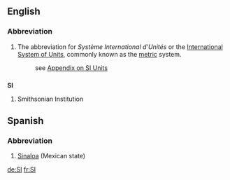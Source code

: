 {{wikipedia}}
==English==
===Abbreviation===
#The abbreviation for ''Système International d'Unités'' or the [[International System of Units]], commonly known as the [[metric]] system.
#: see [[Wiktionary_Appendix:SI_units|Appendix on SI Units]]

==={{initialism}}===
'''SI'''

#Smithsonian Institution

==Spanish==
===Abbreviation===
#[[Sinaloa]] (Mexican state)

[[de:SI]]
[[fr:SI]]